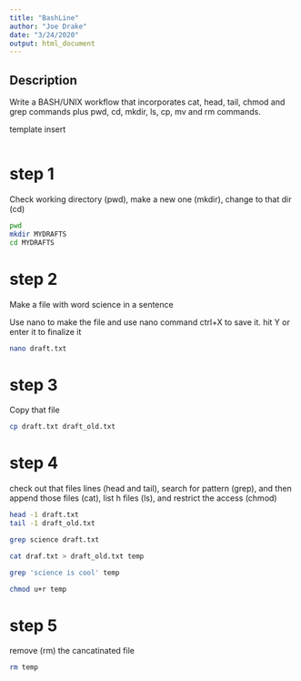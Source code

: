 ```yaml
---
title: "BashLine"
author: "Joe Drake"
date: "3/24/2020"
output: html_document
---
```


## Description

Write a BASH/UNIX workflow that incorporates cat, head, tail, chmod and grep commands plus pwd, cd, mkdir, ls, cp, mv and rm commands.

template insert
```bash


```


# step 1
Check working directory (pwd), make a new one (mkdir), change to that dir (cd)

```bash

pwd
mkdir MYDRAFTS
cd MYDRAFTS

```


# step 2

Make a file with word science in a sentence

Use nano to make the file and use nano command ctrl+X to save it. hit Y or enter it to finalize it 

```bash
nano draft.txt

```

# step 3

Copy that file

```bash
cp draft.txt draft_old.txt

```

# step 4

check out that files lines (head and tail), search for pattern (grep), and then append those files (cat), list h files (ls), and restrict the access (chmod)

```bash
head -1 draft.txt
tail -1 draft_old.txt

grep science draft.txt

cat draf.txt > draft_old.txt temp

grep 'science is cool' temp

chmod u+r temp


```



# step 5

remove (rm) the cancatinated file



```bash
rm temp

```



